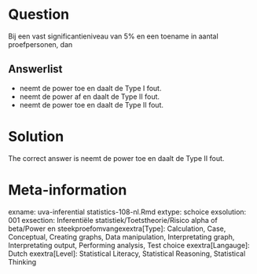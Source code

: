 Question
========

Bij een vast significantieniveau van 5% en een toename in aantal proefpersonen, dan 

Answerlist
----------
* neemt de power toe en daalt de Type I fout.
* neemt de power af en daalt de Type II fout.
* neemt de power toe en daalt de Type II fout.

Solution
========

The correct answer is  neemt de power toe en daalt de Type II fout. 

Meta-information
================
exname: uva-inferential statistics-108-nl.Rmd 
extype: schoice 
exsolution: 001 
exsection: Inferentiële statistiek/Toetstheorie/Risico alpha of beta/Power en steekproefomvangexextra[Type]: Calculation, Case, Conceptual, Creating graphs, Data manipulation, Interpretating graph, Interpretating output, Performing analysis, Test choice 
exextra[Langauge]: Dutch 
exextra[Level]: Statistical Literacy, Statistical Reasoning, Statistical Thinking 
